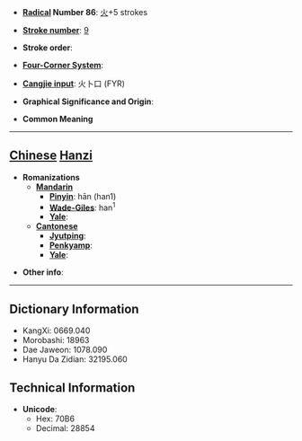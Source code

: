 * '''[[Wiktionary:Chinese radical index| Radical]] Number 86''': [[Wiktionary:Chinese radical index 火|火]]+5 strokes

* '''[[Wiktionary:Chinese total strokes index|Stroke number]]''': [[Wiktionary:Chinese total strokes index 9|9]]

* '''Stroke order''': 

* '''[[Wiktionary:Chinese four corner index|Four-Corner System]]''': 

* '''[[Wiktionary:Chinese Cangjie index|Cangjie input]]''': 火卜口 (FYR)

* '''Graphical Significance and Origin''': 

* '''Common Meaning'''

----

== [[Chinese]] [[Hanzi]] ==

* '''Romanizations'''
** '''[[Mandarin]]'''
*** '''[[Pinyin]]''': hān (han1)
*** '''[[Wade-Giles]]''': han<sup>1</sup>
*** '''[[Yale]]''': 
** '''[[Cantonese]]'''
*** '''[[Jyutping]]''':
*** '''[[Penkyamp]]''': 
*** '''[[Yale]]''': 

* '''Other info''': 

----

== Dictionary Information ==

* KangXi: 0669.040
* Morobashi: 18963
* Dae Jaweon: 1078.090
* Hanyu Da Zidian: 32195.060

== Technical Information ==

* '''Unicode''':
** Hex: 70B6
** Decimal: 28854